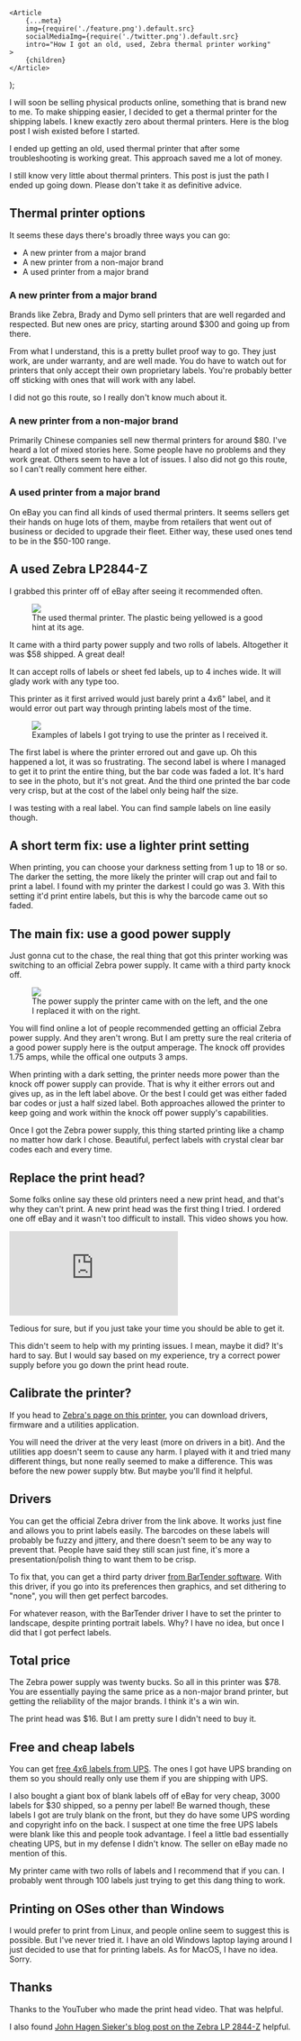 
	<Article
		{...meta}
		img={require('./feature.png').default.src}
		socialMediaImg={require('./twitter.png').default.src}
		intro="How I got an old, used, Zebra thermal printer working"
	>
		{children}
	</Article>
);

I will soon be selling physical products online, something that is brand new to me. To make shipping easier, I decided to get a thermal printer for the shipping labels. I knew exactly zero about thermal printers. Here is the blog post I wish existed before I started.

I ended up getting an old, used thermal printer that after some troubleshooting is working great. This approach saved me a lot of money.

<pitfall>
	I still know very little about thermal printers. This post is just the path I
	ended up going down. Please don't take it as definitive advice.
</pitfall>

## Thermal printer options

It seems these days there's broadly three ways you can go:

- A new printer from a major brand
- A new printer from a non-major brand
- A used printer from a major brand

### A new printer from a major brand

Brands like Zebra, Brady and Dymo sell printers that are well regarded and respected. But new ones are pricy, starting around $300 and going up from there.

From what I understand, this is a pretty bullet proof way to go. They just work, are under warranty, and are well made. You do have to watch out for printers that only accept their own proprietary labels. You're probably better off sticking with ones that will work with any label.

I did not go this route, so I really don't know much about it.

### A new printer from a non-major brand

Primarily Chinese companies sell new thermal printers for around $80. I've heard a lot of mixed stories here. Some people have no problems and they work great. Others seem to have a lot of issues. I also did not go this route, so I can't really comment here either.

### A used printer from a major brand

On eBay you can find all kinds of used thermal printers. It seems sellers get their hands on huge lots of them, maybe from retailers that went out of business or decided to upgrade their fleet. Either way, these used ones tend to be in the $50-100 range.

## A used Zebra LP2844-Z

I grabbed this printer off of eBay after seeing it recommended often.

<figure>
	<img src={require('./printer.jpg').default.src} />
	<figcaption>
		The used thermal printer. The plastic being yellowed is a good hint at its
		age.
	</figcaption>
</figure>

It came with a third party power supply and two rolls of labels. Altogether it was $58 shipped. A great deal!

It can accept rolls of labels or sheet fed labels, up to 4 inches wide. It will glady work with any type too.

This printer as it first arrived would just barely print a 4x6" label, and it would error out part way through printing labels most of the time.

<figure>
	<img src={require('./labelExamples.jpg').default.src} />
	<figcaption>
		Examples of labels I got trying to use the printer as I received it.
	</figcaption>
</figure>

The first label is where the printer errored out and gave up. Oh this happened a lot, it was so frustrating. The second label is where I managed to get it to print the entire thing, but the bar code was faded a lot. It's hard to see in the photo, but it's not great. And the third one printed the bar code very crisp, but at the cost of the label only being half the size.

<wisdom>
	I was testing with a real label. You can find sample labels on line easily
	though.
</wisdom>

## A short term fix: use a lighter print setting

When printing, you can choose your darkness setting from 1 up to 18 or so. The darker the setting, the more likely the printer will crap out and fail to print a label. I found with my printer the darkest I could go was 3. With this setting it'd print entire labels, but this is why the barcode came out so faded.

## The main fix: use a good power supply

Just gonna cut to the chase, the real thing that got this printer working was switching to an official Zebra power supply. It came with a third party knock off.

<figure>
	<img src={require('./powerSupplies.jpg').default.src} />
	<figcaption>
		The power supply the printer came with on the left, and the one I replaced
		it with on the right.
	</figcaption>
</figure>

You will find online a lot of people recommended getting an official Zebra power supply. And they aren't wrong. But I am pretty sure the real criteria of a good power supply here is the output amperage. The knock off provides 1.75 amps, while the offical one outputs 3 amps.

When printing with a dark setting, the printer needs more power than the knock off power supply can provide. That is why it either errors out and gives up, as in the left label above. Or the best I could get was either faded bar codes or just a half sized label. Both approaches allowed the printer to keep going and work within the knock off power supply's capabilities.

Once I got the Zebra power supply, this thing started printing like a champ no matter how dark I chose. Beautiful, perfect labels with crystal clear bar codes each and every time.

## Replace the print head?

Some folks online say these old printers need a new print head, and that's why they can't print. A new print head was the first thing I tried. I ordered one off eBay and it wasn't too difficult to install. This video shows you how.

<iframe
	height={315}
	style={{ margin: '3em auto', width: 'min(560px, 100%)' }}
	src="https://www.youtube.com/embed/UmUf6NUuuCQ"
	frameBorder={0}
	allowFullScreen
></iframe>

Tedious for sure, but if you just take your time you should be able to get it.

This didn't seem to help with my printing issues. I mean, maybe it did? It's hard to say. But I would say based on my experience, try a correct power supply before you go down the print head route.

## Calibrate the printer?

If you head to [Zebra's page on this printer](https://www.zebra.com/us/en/support-downloads/printers/desktop/lp-2844.html), you can download drivers, firmware and a utilities application.

You will need the driver at the very least (more on drivers in a bit). And the utilities app doesn't seem to cause any harm. I played with it and tried many different things, but none really seemed to make a difference. This was before the new power supply btw. But maybe you'll find it helpful.

## Drivers

You can get the official Zebra driver from the link above. It works just fine and allows you to print labels easily. The barcodes on these labels will probably be fuzzy and jittery, and there doesn't seem to be any way to prevent that. People have said they still scan just fine, it's more a presentation/polish thing to want them to be crisp.

To fix that, you can get a third party driver [from BarTender software](https://www.bartendersoftware.com/resources/printer-drivers/zebra/zebra-lp2844). With this driver, if you go into its preferences then graphics, and set dithering to "none", you will then get perfect barcodes.

For whatever reason, with the BarTender driver I have to set the printer to landscape, despite printing portrait labels. Why? I have no idea, but once I did that I got perfect labels.

## Total price

The Zebra power supply was twenty bucks. So all in this printer was $78. You are essentially paying the same price as a non-major brand printer, but getting the reliability of the major brands. I think it's a win win.

The print head was $16. But I am pretty sure I didn't need to buy it.

## Free and cheap labels

You can get [free 4x6 labels from UPS](https://www.ups.com/us/en/shipping/order-supplies). The ones I got have UPS branding on them so you should really only use them if you are shipping with UPS.

I also bought a giant box of blank labels off of eBay for very cheap, 3000 labels for $30 shipped, so a penny per label! Be warned though, these labels I got are truly blank on the front, but they do have some UPS wording and copyright info on the back. I suspect at one time the free UPS labels were blank like this and people took advantage. I feel a little bad essentially cheating UPS, but in my defense I didn't know. The seller on eBay made no mention of this.

My printer came with two rolls of labels and I recommend that if you can. I probably went through 100 labels just trying to get this dang thing to work.

## Printing on OSes other than Windows

I would prefer to print from Linux, and people online seem to suggest this is possible. But I've never tried it. I have an old Windows laptop laying around I just decided to use that for printing labels. As for MacOS, I have no idea. Sorry.

## Thanks

Thanks to the YouTuber who made the print head video. That was helpful.

I also found [John Hagen Sieker's blog post on the Zebra LP 2844-Z](https://hagensieker.com/2023/10/23/zebra-lp-2844-label-printer/) helpful.
